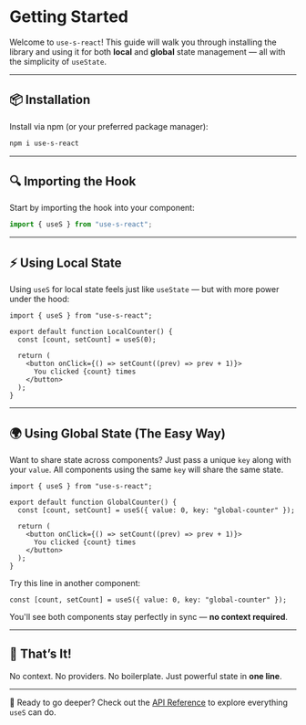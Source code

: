 # Getting Started

Welcome to `use-s-react`!
This guide will walk you through installing the library and using it for both **local** and **global** state management — all with the simplicity of `useState`.

---

## 📦 Installation

Install via npm (or your preferred package manager):

```bash copy
npm i use-s-react
```

---

## 🔍 Importing the Hook

Start by importing the hook into your component:

```ts copy
import { useS } from "use-s-react";
```

---

## ⚡ Using Local State

Using `useS` for local state feels just like `useState` — but with more power under the hood:

```tsx showLineNumbers filename="LocalCounter.tsx" copy /useS/
import { useS } from "use-s-react";

export default function LocalCounter() {
  const [count, setCount] = useS(0);

  return (
    <button onClick={() => setCount((prev) => prev + 1)}>
      You clicked {count} times
    </button>
  );
}
```

---

## 🌍 Using Global State (The Easy Way)

Want to share state across components?
Just pass a unique `key` along with your `value`. All components using the same `key` will share the same state.

```tsx showLineNumbers filename="GlobalCounter.tsx" copy /key/ /value/
import { useS } from "use-s-react";

export default function GlobalCounter() {
  const [count, setCount] = useS({ value: 0, key: "global-counter" });

  return (
    <button onClick={() => setCount((prev) => prev + 1)}>
      You clicked {count} times
    </button>
  );
}
```

Try this line in another component:

```tsx copy
const [count, setCount] = useS({ value: 0, key: "global-counter" });
```

You'll see both components stay perfectly in sync — **no context required**.

---

## 🎉 That’s It!

No context.
No providers.
No boilerplate.
Just powerful state in **one line**.

---

🔎 Ready to go deeper?
Check out the [API Reference](/docs/api) to explore everything `useS` can do.
